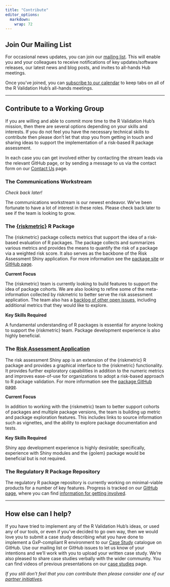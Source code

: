 ```yaml
---
title: "Contribute"
editor_options: 
  markdown: 
    wrap: 72
---
```


## Join Our Mailing List

For occasional news updates, you can join our [mailing
list](https://lists.r-%20consortium.org/g/RConsortium-Validation-Hub).
This will enable you and your colleagues to receive notifications of key
updates/software releases, our latest news and blog posts, and invites
to all-hands Hub meetings.

Once you've joined, you can [subscribe to our
calendar](https://lists.r-%20consortium.org/calendar) to keep tabs on
all of the R Validation Hub's all-hands meetings.

------------------------------------------------------------------------

## Contribute to a Working Group

If you are willing and able to commit more time to the R Validation
Hub's mission, then there are several options depending on your skills
and interests. If you do not feel you have the necessary technical
skills to contribute then please don't let that stop you from getting in
touch and sharing ideas to support the implementation of a risk-based R
package assessment.

In each case you can get involved either by contacting the stream leads
via the relevant GitHub page, or by sending a message to us via the
contact form on our [Contact Us](/contact/) page.

### The Communications Workstream

*Check back later!*

The communications workstream is our newest endeavor. We've been
fortunate to have a lot of interest in these roles. Please check back
later to see if the team is looking to grow.

### The [{riskmetric}](https://github.com/pharmaR/riskmetric) R Package

The {riskmetric} package collects metrics that support the idea of a
risk-based evaluation of R packages. The package collects and summarizes
various metrics and provides the means to quantify the risk of a package
via a weighted risk score. It also serves as the backbone of the Risk
Assessment Shiny application. For more information see the [package
site](https://pharmar.github.io/%20riskmetric/) or [GitHub
page](https://github.com/pharmaR/riskmetric).

**Current Focus**

The {riskmetric} team is currently looking to build features to support
the idea of package cohorts. We are also looking to refine some of the
meta-information collected by riskmetric to better serve the risk
assessment application. The team also has a [backlog of other open
issues](https://%20github.com/pharmaR/riskmetric/issues), including
additional metrics that they would like to explore.

**Key Skills Required**

A fundamental understanding of R packages is essential for anyone
looking to support the {riskmetric} team. Package development experience
is also highly beneficial.

### The [Risk Assessment Application](https://github.com/pharmaR/riskassessment)

The risk assessment Shiny app is an extension of the {riskmetric} R
package and provides a graphical interface to the {riskmetric}
functionality. It provides further exploratory capabilities in addition
to the numeric metrics and improves ease-of-use for organizations to
adopt a risk-based approach to R package validation. For more
information see the [package GitHub
page](https://github.com/pharmaR/risk_assessment).

**Current Focus**

In addition to working with the {riskmetric} team to better support
cohorts of packages and multiple package versions, the team is building
up metric and package exploration features. This includes links to
source information such as vignettes, and the ability to explore package
documentation and tests.

**Key Skills Required**

Shiny app development experience is highly desirable; specifically,
experience with Shiny modules and the {golem} package would be
beneficial but is not required.

### The Regulatory R Package Repository

The regulatory R package repository is currently working on
minimal-viable products for a number of key features. Progress is
tracked on our [GitHub
page](https://github.com/pharmaR/%20regulatory-r-repo-wg), where you can
find [information for getting
involved](https://github.com/pharmaR/regulatory-r-repo-wg/issues/1).

------------------------------------------------------------------------

## How else can I help?

If you have tried to implement any of the R Validation Hub's ideas, or
used any of our tools, or even if you've decided to go own way, then we
would love you to submit a case study describing what you have done to
implement a GxP-compliant R environment to our [Case
Study](https://github.com/pharmaR/case_studies) catalogue on GitHub. Use
our mailing list or GitHub issues to let us know of your intentions and
we'll work with you to upload your written case study. We're also
pleased to share case studies verbally with the wider community. You can
find videos of previous presentations on our [case
studies](/casestudies/) page.

*If you still don't feel that you can contribute then please consider
one of our [partner initiatives](https://www.pharmar.org/partners/).*
